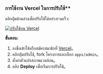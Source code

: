 ### การใช้งาน Vercel ในการปรับใช้\*\*

คลิกปุ่มด้านล่างเพื่อปรับใช้ได้อย่างรวดเร็ว:

[![ปรับใช้บน Vercel](https://vercel.com/button)](https://vercel.com/new/clone?demo-description=PPanel%20is%20a%20pure%2C%20professional%2C%20and%20perfect%20open-source%20proxy%20panel%20tool%2C%20designed%20to%20be%20your%20ideal%20choice%20for%20learning%20and%20practical%20use&demo-image=https%3A%2F%2Furlscan.io%2Fliveshot%2F%3Fwidth%3D1920%26height%3D1080%26url%3Dhttps%3A%2F%2Fadmin.ppanel.dev&demo-title=PPanel%20Admin%20Web&demo-url=https%3A%2F%2Fadmin.ppanel.dev%2F&from=.&project-name=ppanel-admin-web&repository-name=ppanel-web&repository-url=https%3A%2F%2Fgithub.com%2Fperfect-panel%2Fppanel-web&root-directory=apps%2Fadmin&skippable-integrations=1)

**ขั้นตอน:**

1. ลงชื่อเข้าใช้หรือสมัครสมาชิกที่ [Vercel](https://vercel.com/)。
2. คลิกปุ่มปรับใช้, fork โครงการและเลือก `apps/admin`。
3. ตั้งค่าตัวแปรสภาพแวดล้อม。
4. คลิก **Deploy** เพื่อเริ่มการปรับใช้。



<Giscus />
